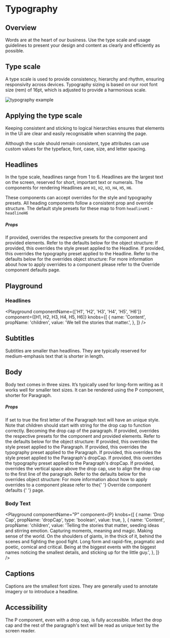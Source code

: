 

# Typography

## Overview

Words are at the heart of our business. Use the type scale and usage guidelines to present your design and content as clearly and efficiently as possible.

## Type scale

A type scale is used to provide consistency, hierarchy and rhythm, ensuring responsivity across devices. Typography sizing is based on our root font size (rem) of 16pt, which is adjusted to provide a harmonious scale.

<LegacyBlock marginBottom="sizing050" maxWidth="760px">
  <Image
    src="/static/examples/typography/typography.png"
    alt="typography example"
    maxWidth="1388"
    maxHeight="1600"
  />
</LegacyBlock>

## Applying the type scale

Keeping consistent and sticking to logical hierarchies ensures that elements in the UI are clear and easily recognisable when scanning the page.

Although the scale should remain consistent, type attributes can use custom values for the typeface, font, case, size, and letter spacing.

## Headlines

In the type scale, headlines range from 1 to 6. Headlines are the largest text on the screen, reserved for short, important text or numerals.
The components for rendering Headlines are `H1`, `H2`, `H3`, `H4`, `H5`, `H6`.

These components can accept overrides for the style and typography presets.
All heading components follow a consistent prop and override structure. The default style presets for these map to from `headlineH1` - `headlineH6`

##### Props

<LegacyBlock marginTop="sizing040">
  <Prop name="overrides" type="object">
    If provided, overrides the respective presets for the component and provided elements.
    Refer to the defaults below for the object structure:
    <Prop name="stylePreset" type="string">
      If provided, this overrides the style preset applied to the Headline.
    </Prop>
    <Prop name="typographyPreset" type="string">
      If provided, this overrides the typography preset applied to the Headline.
    </Prop>
      Refer to the defaults below for the overrides object structure:
      <CodeFromDefaultPresets componentName="headlineH1" />
      <CodeFromDefaultPresets componentName="headlineH2" />
      <CodeFromDefaultPresets componentName="headlineH3" />
      <CodeFromDefaultPresets componentName="headlineH4" />
      <CodeFromDefaultPresets componentName="headlineH5" />
      <CodeFromDefaultPresets componentName="headlineH6" />
      For more information about how to apply overrides to a component please refer
      to the <Link href="/theming/component-defaults">Override component defaults</Link> page.

  </Prop>
</LegacyBlock>

## Playground

### Headlines

<Playground
  componentName={['H1', 'H2', 'H3', 'H4', 'H5', 'H6']}
  component={[H1, H2, H3, H4, H5, H6]}
  knobs={[
    {
      name: 'Content',
      propName: 'children',
      value: 'We tell the stories that matter.',
    },
  ]}
/>

## Subtitles

Subtitles are smaller than headlines. They are typically reserved for medium-emphasis text that is shorter in length.

## Body

Body text comes in three sizes. It’s typically used for long-form writing as it works well for smaller text sizes.
It can be rendered using the P component, shorter for Paragraph.

##### Props

<LegacyBlock marginTop="sizing040">
  <Prop name="dropCap" type="boolean" default="false">
    If set to true the first letter of the Paragraph text will have an unique
    style. Note that children should start with string for the drop cap to
    function correctly. Becoming the drop cap of the paragraph.
  </Prop>
  <Prop name="overrides" type="object">
    If provided, overrides the respective presets for the component and provided
    elements. Refer to the defaults below for the object structure:
    <Prop name="stylePreset" type="string" default="paragraph">
      If provided, this overrides the style preset applied to the Paragraph.
    </Prop>
    <Prop name="typographyPreset" type="string" default="body020">
      If provided, this overrides the typography preset applied to the
      Paragraph.
    </Prop>
    <Prop name="dropCap" type="object">
      <Prop name="stylePreset" type="string" default="paragraphDropCap">
        If provided, this overrides the style preset applied to the Paragraph's
        dropCap.
      </Prop>
      <Prop name="typographyPreset" type="string" default="display040">
        If provided, this overrides the typography preset applied to the
        Paragraph's dropCap.
      </Prop>
      <Prop name="space" type="string" default="space20">
        If provided, overrides the vertical space above the drop cap, use to
        align the drop cap to the first line of the paragraph.
      </Prop>
    </Prop>
    Refer to the defaults below for the overrides object structure:
    <CodeFromDefaultPresets componentName="paragraph" />
    For more information about how to apply overrides to a component please
    refer to the{' '}
    <Link href="/theming/component-defaults">
      Override component defaults
    </Link>{' '}
    page.
  </Prop>
</LegacyBlock>

### Body Text

<Playground
  componentName="P"
  component={P}
  knobs={[
    {
      name: 'Drop Cap',
      propName: 'dropCap',
      type: 'boolean',
      value: true,
    },
    {
      name: 'Content',
      propName: 'children',
      value:
        'Telling the stories that matter, seeding ideas and stirring emotion. Capturing moments, meaning and magic. Making sense of the world. On the shoulders of giants, in the thick of it, behind the scenes and fighting the good fight. Long form and rapid-fire, pragmatic and poetic, comical and critical. Being at the biggest events with the biggest names noticing the smallest details, and sticking up for the little guy.',
    },
  ]}
/>

## Captions

Captions are the smallest font sizes. They are generally used to annotate imagery or to introduce a headline.

## Accessibility

The P component, even with a drop cap, is fully accessible. Infact the drop cap and the rest of the paragraph's text will
be read as unique text by the screen reader.
